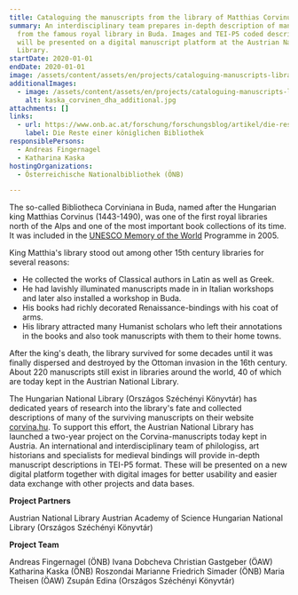 ```yaml
---
title: Cataloguing the manuscripts from the library of Matthias Corvinus in Austria
summary: An interdisciplinary team prepares in-depth description of manuscripts
  from the famous royal library in Buda. Images and TEI-P5 coded descriptions
  will be presented on a digital manuscript platform at the Austrian National
  Library.
startDate: 2020-01-01
endDate: 2020-01-01
image: /assets/content/assets/en/projects/cataloguing-manuscripts-library-matthias-corvinus-austria/kaska_corvinen_dha.jpg
additionalImages:
  - image: /assets/content/assets/en/projects/cataloguing-manuscripts-library-matthias-corvinus-austria/additionalImages/kaska_corvinen_dha_additional.jpg
    alt: kaska_corvinen_dha_additional.jpg
attachments: []
links:
  - url: https://www.onb.ac.at/forschung/forschungsblog/artikel/die-reste-einer-koeniglichen-bibliothek
    label: Die Reste einer königlichen Bibliothek
responsiblePersons:
  - Andreas Fingernagel
  - Katharina Kaska
hostingOrganizations:
  - Österreichische Nationalbibliothek (ÖNB)

---
```

The so-called Bibliotheca Corviniana in Buda, named after the Hungarian king Matthias Corvinus (1443-1490), was one of the first royal libraries north of the Alps and one of the most important book collections of its time. It was included in the [UNESCO Memory of the World](https://www.unesco.de/kultur-und-natur/weltdokumentenerbe/weltdokumentenerbe-deutschland/renaissance-bibliothek-corvinus) Programme in 2005.

King Matthia's library stood out among other 15th century libraries for several reasons:

*   He collected the works of Classical authors in Latin as well as Greek.
*   He had lavishly illuminated manuscripts made in in Italian workshops and later also installed a workshop in Buda.
*   His books had richly decorated Renaissance-bindings with his coat of arms.
*   His library attracted many Humanist scholars who left their annotations in the books and also took manuscripts with them to their home towns.

After the king's death, the library survived for some decades until it was finally dispersed and destroyed by the Ottoman invasion in the 16th century. About 220 manuscripts still exist in libraries around the world, 40 of which are today kept in the Austrian National Library.

The Hungarian National Library (Országos Széchényi Könyvtár) has dedicated years of research into the library's fate and collected descriptions of many of the surviving manuscripts on their website [corvina.hu](https://corvina.hu/). To support this effort, the Austrian National Library has launched a two-year project on the Corvina-manuscripts today kept in Austria. An international and interdisciplinary team of philologiss, art historians and specialists for medieval bindings will provide in-depth manuscript descriptions in TEI-P5 format. These will be presented on a new digital platform together with digital images for better usability and easier data exchange with other projects and data bases.

**Project Partners**

Austrian National Library
Austrian Academy of Science
Hungarian National Library (Országos Széchényi Könyvtár)

**Project Team**

Andreas Fingernagel (ÖNB)
Ivana Dobcheva
Christian Gastgeber (ÖAW)
Katharina Kaska (ÖNB)
Roszondai Marianne
Friedrich Simader (ÖNB)
Maria Theisen (ÖAW)
Zsupán Edina (Országos Széchényi Könyvtár)
